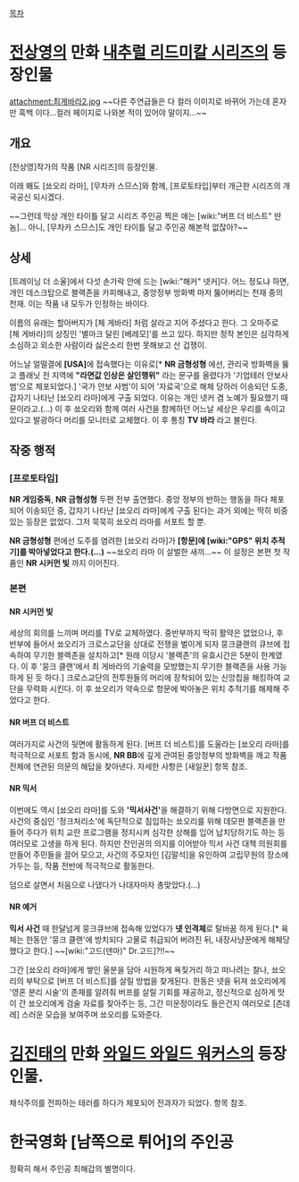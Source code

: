 [[목차]]


= [[전상영]]의 만화 [[내추럴 리드미칼 시리즈]]의 등장인물 =

attachment:최게바라2.jpg
~~다른 주연급들은 다 컬러 이미지로 바뀌어 가는데 혼자만 흑백 이다...컬러 페이지로 나와본 적이 있어야 말이지...~~

== 개요 ==

[전상영]작가의 작품 [NR 시리즈]의 등장인물.

이래 봬도 [쑈오리 라마], [무차카 스므스]와 함께, [프로토타입]부터 개근한 시리즈의 개국공신 되시겠다.

~~그런데 막상 개인 타이틀 달고 시리즈 주인공 찍은 애는 [wiki:"버프 더 비스트" 딴놈]... 아니, [무차카 스므스]도 개인 타이틀 달고 주인공 해본적 없잖아?~~

== 상세 ==

[트레이닝 더 소울]에서 다섯 손가락 안에 드는 [wiki:"해커" 넷커]다. 어느 정도냐 하면, 개인 데스크탑으로 블랙존을 카피해내고, 중앙정부 방화벽 마저 뚫어버리는 천재 중의 천재. 이는 작품 내 모두가 인정하는 바이다.

이름의 유래는 할아버지가 [체 게바라] 처럼 살라고 지어 주셨다고 한다. 그 오마주로 [체 게바라]의 상징인 '별마크 달린 [베레모]'를 쓰고 있다. 하지만 정작 본인은 심각하게 소심하고 외소한 사람이라 싫은소리 한번 못해보고 산 겁쟁이.

어느날 얼떨결에 '''[USA]'''에 접속했다는 이유로[* '''NR 금형성형''' 에선, 관리국 방화벽을 뚫고 플래닛 전 지역에 ''' "라면값 인상은 살인행위" ''' 라는 문구를 올렸다가 '기업테러 안보사범'으로 체포되었다.] '국가 안보 사범'이 되어 '자료국'으로 해체 당하러 이송되던 도중, 갑자기 나타난 [쑈오리 라마]에게 구출 되었다. 이유는 개인 넷커 겸 노예가 필요했기 때문이라고.(...) 이 후 쑈오리와 함께 여러 사건을 함께하던 어느날 세상은 우리를 속이고 있다고 발광하다 머리를 모니터로 교체했다. 이 후 통칭 '''TV 바라''' 라고 불린다.

== 작중 행적 ==

=== [프로토타입] ===

'''NR 게임중독''', '''NR 금형성형''' 두편 전부 출연했다. 중앙 정부의 반하는 행동을 하다 체포되어 이송되던 중, 갑자기 나타난 [쑈오리 라마]에게 구출 된다는 과거 외에는 딱히 비중있는 등장은 없었다. 그저 묵묵히 쑈오리 라마를 서포트 할 뿐.

'''NR 금형성형''' 편에선 도주를 염려한 [쑈오리 라마]가 '''[항문]에 [wiki:"GPS" 위치 추적기]를 박아넣었다고 한다.(...)''' ~~쑈오리 라마 이 살벌한 새끼...~~ 이 설정은 본편 첫 작품인 '''NR 시커먼 빛''' 까지 이어진다.

=== 본편 ===

==== NR 시커먼 빛 ====

세상의 회의를 느끼며 머리를 TV로 교체하였다. 중반부까지 딱히 활약은 없었으나, 후반부에 들어서 쑈오리가 크로스교단을 상대로 전쟁을 벌이게 되자 뭉크클랜의 큐브에 접속하여 무기한 블랙존을 설치하고[* 원래 이당시 '블랙존'의 유효시간은 5분이 한계였다. 이 후 '뭉크 클랜'에서 최 게바라의 기술력을 모방했는지 무기한 블랙존을 사용 가능하게 된 듯 하다.] 크로스교단의 전투원들의 머리에 장착되어 있는 신앙칩을 해킹하여 교단을 무력화 시킨다. 이 후 쑈오리가 약속으로 항문에 박아놓은 위치 추적기를 해제해 주었다고 한다.

==== NR 버프 더 비스트 ====

여러가지로 사건의 뒷면에 활동하게 된다. [버프 더 비스트]를 도울라는 [쑈오리 라마]를 적극적으로 서포트 함과 동시에, '''NR BB'''에 깊게 관여된 중앙정부의 방화벽을 깨고 작품 전체에 연관된 의문의 해답을 찾아낸다. 자세한 사항은 [새일꾼] 항목 참조.

==== NR 믹서 ====

이번에도 역시 [쑈오리 라마]를 도와 ''' '믹서사건' '''을 해결하기 위해 다방면으로 지원한다. 사건의 중심인 '정크처리소'에 독단적으로 침입하는 쑈오리를 위해 데모판 블랙존을 만들어 주다가 위치 교란 프로그램을 정지시켜 심각한 상해를 입어 납치당하기도 하는 등 여러모로 고생을 하게 된다. 하지만 잔인권의 의지를 이어받아 믹서 사건 대책 의원회를 만들어 주민들을 끌어 모으고, 사건의 주모자인 [김말석]을 유인하여 고립무원의 장소에 가두는 등, 작품 전반에 적극적으로 활동한다.

덤으로 살면서 처음으로 나댔다가 나대자마자 총맞았다.(...)

==== NR 예거 ====

'''믹서 사건''' 때 한달넘게 뭉크큐브에 접속해 있었다가 '''넷 인격체'''로 탈바꿈 하게 된다.[* 육체는 한동안 '뭉크 클랜'에 방치되다 고물로 취급되어 버려진 뒤, 내장사냥꾼에게 해체당했다고 한다.] ~~[wiki:"고드(덴마)" Dr.고드]?!!~~

그간 [쑈오리 라마]에게 쌓인 울분을 담아 시원하게 욕짖거리 하고 떠나려는 찰나, 쑈오리의 부탁으로 [버프 더 비스트]를 살릴 방법을 찾게된다. 한동은 넷을 뒤져 쑈오리에게 '영혼 분리 시술'의 존재를 알려줘 버프를 살릴 기회를 재공하고, 정신적으로 심하게 맛이 간 쑈오리에게 검술 자료를 찾아주는 등, 그간 미운정이라도 들은건지 여러모로 [츤데레] 스러운 모습을 보여주며 쑈오리를 도와준다.

= [[김진태]]의 만화 [[와일드 와일드 워커스]]의 등장인물. =
채식주의를 전파하는 테러를 하다가 체포되어 전과자가 되었다. 항목 참조.

= 한국영화 [남쪽으로 튀어]의 주인공 =
정확히 해서 주인공 최해갑의 별명이다.
